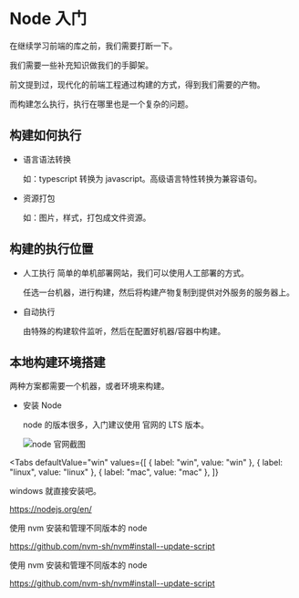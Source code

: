 
# Node 入门

在继续学习前端的库之前，我们需要打断一下。

我们需要一些补充知识做我们的手脚架。

前文提到过，现代化的前端工程通过构建的方式，得到我们需要的产物。

而构建怎么执行，执行在哪里也是一个复杂的问题。

## 构建如何执行

- 语言语法转换

  如：typescript 转换为 javascript。高级语言特性转换为兼容语句。

- 资源打包

  如：图片，样式，打包成文件资源。

## 构建的执行位置

- 人工执行
  简单的单机部署网站，我们可以使用人工部署的方式。

  任选一台机器，进行构建，然后将构建产物复制到提供对外服务的服务器上。

- 自动执行

  由特殊的构建软件监听，然后在配置好机器/容器中构建。

## 本地构建环境搭建

两种方案都需要一个机器，或者环境来构建。

- 安装 Node

  node 的版本很多，入门建议使用 官网的 LTS 版本。

  ![node 官网截图](./post-8-1.png)

<Tabs
  defaultValue="win"
  values={[
    { label: "win", value: "win" },
    { label: "linux", value: "linux" },
    { label: "mac", value: "mac" },
  ]}
>
  <TabItem value="win">
  windows 就直接安装吧。

https://nodejs.org/en/

  </TabItem>
  <TabItem value="linux">
  使用 nvm 安装和管理不同版本的 node

https://github.com/nvm-sh/nvm#install--update-script

  </TabItem>
  <TabItem value="mac">
  使用 nvm 安装和管理不同版本的 node

https://github.com/nvm-sh/nvm#install--update-script

  </TabItem>
</Tabs>
